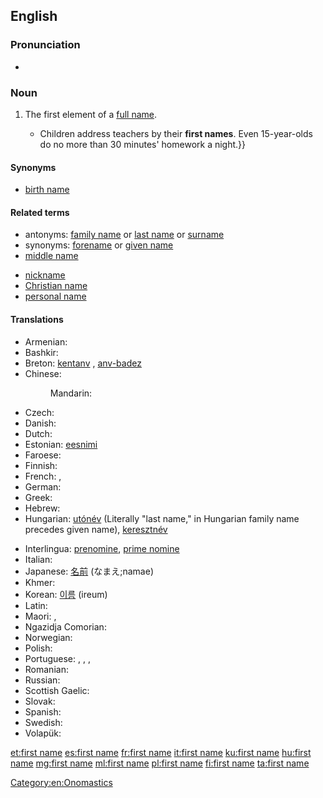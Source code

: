 ==English==

===Pronunciation===
* {{audio|En-uk-first name.ogg|Audio (UK)}}

===Noun===
{{en-noun|head=[[first]] [[name]]}}

# The first element of a [[full name]].
#*{{quote-magazine|date=2013-07-19|author={{w|Peter Wilby}}
|volume=189|issue=6|page=30|magazine={{w|The Guardian Weekly}}
|title=[http://www.theguardian.com/education/2013/jul/01/education-michael-gove-finland-gcse Finland spreads word on schools]
|passage=Imagine a country where children do nothing but play until they start compulsory schooling at age seven. Then, without exception, they attend comprehensives until the age of 16.{{...}}Children address teachers by their '''first names'''. Even 15-year-olds do no more than 30 minutes' homework a night.}}
#: {{usex|lang=en|address the students by their '''first name''' from the first day on;&nbsp; we are not yet on a '''first-name''' basis}}

====Synonyms====
* [[birth name]]

====Related terms====
{{rel-top|terms related to first name}}
* antonyms: [[family name]] or [[last name]] or [[surname]]
* synonyms: [[forename]] or [[given name]]
* [[middle name]]
{{rel-mid}}
* [[nickname]]
* [[Christian name]]
* [[personal name]]
{{rel-bottom}}

====Translations====
{{trans-top|name chosen by parents}}
* Armenian: {{t+|hy|անուն|tr=anun}}
* Bashkir: {{tø|ba|исем|tr=isem|sc=Cyrl}}
* Breton: [[kentanv]] {{g|m}}, [[anv-badez]] {{g|m}}
* Chinese:
*: Mandarin: {{t-|cmn|名字|tr=míngzi|sc=Hani}}
* Czech: {{t+|cs|křestní jméno|n}}
* Danish: {{t-|da|fornavn|n}}
* Dutch: {{t+|nl|voornaam|m}}
* Estonian: [[eesnimi]]
* Faroese: {{t-|fo|fornavn|n}}
* Finnish: {{t+|fi|etunimi}}
* French: {{t+|fr|prénom|m}}, {{t+|fr|petit nom|m}}
* German: {{t+|de|Vorname|m}}
* Greek: {{t-|el|πρώτο όνομα|n|tr=próto ónoma}}
* Hebrew: {{t-|he|שם פרטי}}
* Hungarian: [[utónév]] (Literally "last name," in Hungarian family name precedes given name), [[keresztnév]]
{{trans-mid}}
* Interlingua: [[prenomine]], [[prime nomine]]
* Italian: {{t+|it|nome|m}}
* Japanese: [[名前]] (なまえ;namae)
* Khmer: {{t+|km|ឈ្មោះ|tr=chmʊəh|sc=Khmr}}
* Korean: [[이름]] (ireum)
* Latin: {{t-|la|praenomen|n}}
* Maori: {{t|mi|ingoa karanga}}, {{t|mi|ingoa kārangaranga}}
* Ngazidja Comorian: {{tø|zdj|ismu}}
* Norwegian: {{t+|no|fornavn|n}}
* Polish: {{t+|pl|imię|n}}
* Portuguese: {{t+|pt|prenome|m}}, {{t-|pt|antenome|m}}, {{t-|pt|primeiro nome|m}}, {{t-|pt|nome próprio|m}}
* Romanian: {{t+|ro|prenume|n}}
* Russian: {{t+|ru|имя|n|tr=ímja}}
* Scottish Gaelic: {{t-|gd|ainm-baistidh|m}}
* Slovak: {{t-|sk|krstné meno|n}}
* Spanish: {{t+|es|nombre}}
* Swedish: {{t+|sv|förnamn}}
* Volapük: {{t+|vo|pösodanem}}
{{trans-bottom}}

[[Category:en:Onomastics]]

[[et:first name]]
[[es:first name]]
[[fr:first name]]
[[it:first name]]
[[ku:first name]]
[[hu:first name]]
[[mg:first name]]
[[ml:first name]]
[[pl:first name]]
[[fi:first name]]
[[ta:first name]]